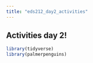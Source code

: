 ```yaml
---
title: "eds212_day2_activities"
---
```


## Activities day 2!

```r
library(tidyverse)
library(palmerpenguins)
```

```r

```
